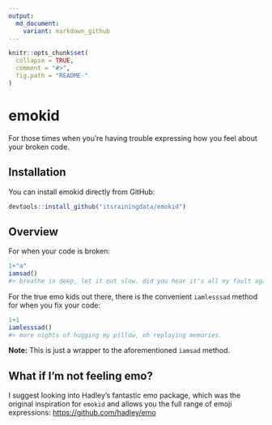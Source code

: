 ```yaml
---
output:
  md_document:
    variant: markdown_github
---
```


```r
knitr::opts_chunk$set(
  collapse = TRUE,
  comment = "#>",
  fig.path = "README-"
)
```

# emokid

For those times when you're having trouble expressing how you feel about your broken code.

## Installation

You can install emokid directly from GitHub:

```R
devtools::install_github("itsrainingdata/emokid")
```

## Overview

For when your code is broken:
```R
1+"a"
iamsad()
#> breathe in deep, let it out slow. did you hear it's all my fault again?
```

For the true emo kids out there, there is the convenient `iamlesssad` method for when you fix your code:
```R
1+1
iamlesssad()
#> more nights of hugging my pillow, oh replaying memories.
```

**Note:** This is just a wrapper to the aforementioned `iamsad` method.

## What if I'm not feeling emo?

I suggest looking into Hadley's fantastic emo package, which was the original inspiration for `emokid` and allows you the full range of emoji expressions: <https://github.com/hadley/emo>
